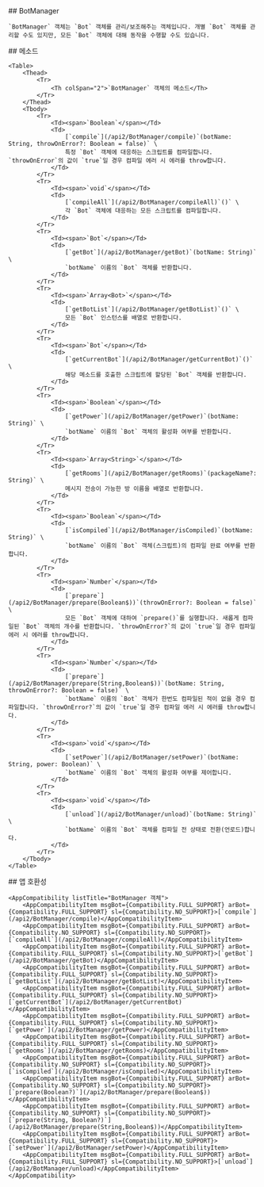
<Section>
    ## BotManager

    `BotManager` 객체는 `Bot` 객체를 관리/보조해주는 객체입니다. 개별 `Bot` 객체를 관리할 수도 있지만, 모든 `Bot` 객체에 대해 동작을 수행할 수도 있습니다.
</Section>
<Section>
    ## 메소드

    <Table>
        <Thead>
            <Tr>
                <Th colSpan="2">`BotManager` 객체의 메소드</Th>
            </Tr>
        </Thead>
        <Tbody>
            <Tr>
                <Td><span>`Boolean`</span></Td>
                <Td>
                    [`compile`](/api2/BotManager/compile)`(botName: String, throwOnError?: Boolean = false)` \
                    특정 `Bot` 객체에 대응하는 스크립트를 컴파일합니다. `throwOnError`의 값이 `true`일 경우 컴파일 에러 시 에러를 throw합니다.
                </Td>
            </Tr>
            <Tr>
                <Td><span>`void`</span></Td>
                <Td>
                    [`compileAll`](/api2/BotManager/compileAll)`()` \
                    각 `Bot` 객체에 대응하는 모든 스크립트를 컴파일합니다.
                </Td>
            </Tr>
            <Tr>
                <Td><span>`Bot`</span></Td>
                <Td>
                    [`getBot`](/api2/BotManager/getBot)`(botName: String)` \
                    `botName` 이름의 `Bot` 객체를 반환합니다.
                </Td>
            </Tr>
            <Tr>
                <Td><span>`Array<Bot>`</span></Td>
                <Td>
                    [`getBotList`](/api2/BotManager/getBotList)`()` \
                    모든 `Bot` 인스턴스를 배열로 반환합니다.
                </Td>
            </Tr>
            <Tr>
                <Td><span>`Bot`</span></Td>
                <Td>
                    [`getCurrentBot`](/api2/BotManager/getCurrentBot)`()` \
                    해당 메소드를 호출한 스크립트에 할당된 `Bot` 객체를 반환합니다.
                </Td>
            </Tr>
            <Tr>
                <Td><span>`Boolean`</span></Td>
                <Td>
                    [`getPower`](/api2/BotManager/getPower)`(botName: String)` \
                    `botName` 이름의 `Bot` 객체의 활성화 여부를 반환합니다.
                </Td>
            </Tr>
            <Tr>
                <Td><span>`Array<String>`</span></Td>
                <Td>
                    [`getRooms`](/api2/BotManager/getRooms)`(packageName?: String)` \
                    메시지 전송이 가능한 방 이름을 배열로 반환합니다.
                </Td>
            </Tr>
            <Tr>
                <Td><span>`Boolean`</span></Td>
                <Td>
                    [`isCompiled`](/api2/BotManager/isCompiled)`(botName: String)` \
                    `botName` 이름의 `Bot` 객체(스크립트)의 컴파일 완료 여부를 반환합니다.
                </Td>
            </Tr>
            <Tr>
                <Td><span>`Number`</span></Td>
                <Td>
                    [`prepare`](/api2/BotManager/prepare(Boolean$))`(throwOnError?: Boolean = false)` \
                    모든 `Bot` 객체에 대하여 `prepare()`를 실행합니다. 새롭게 컴파일된 `Bot` 객체의 개수를 반환합니다. `throwOnError?`의 값이 `true`일 경우 컴파일 에러 시 에러를 throw합니다.
                </Td>
            </Tr>
            <Tr>
                <Td><span>`Number`</span></Td>
                <Td>
                    [`prepare`](/api2/BotManager/prepare(String,Boolean$))`(botName: String, throwOnError?: Boolean = false)` \
                    `botName` 이름의 `Bot` 객체가 한번도 컴파일된 적이 없을 경우 컴파일합니다. `throwOnError?`의 값이 `true`일 경우 컴파일 에러 시 에러를 throw합니다.
                </Td>
            </Tr>
            <Tr>
                <Td><span>`void`</span></Td>
                <Td>
                    [`setPower`](/api2/BotManager/setPower)`(botName: String, power: Boolean)` \
                    `botName` 이름의 `Bot` 객체의 활성화 여부를 제어합니다.
                </Td>
            </Tr>
            <Tr>
                <Td><span>`void`</span></Td>
                <Td>
                    [`unload`](/api2/BotManager/unload)`(botName: String)` \
                    `botName` 이름의 `Bot` 객체를 컴파일 전 상태로 전환(언로드)합니다.
                </Td>
            </Tr>
        </Tbody>
    </Table>
</Section>
<Section>
    ## 앱 호환성

    <AppCompatibility listTitle="BotManager 객체">
        <AppCompatibilityItem msgBot={Compatibility.FULL_SUPPORT} arBot={Compatibility.FULL_SUPPORT} sl={Compatibility.NO_SUPPORT}>[`compile`](/api2/BotManager/compile)</AppCompatibilityItem>
        <AppCompatibilityItem msgBot={Compatibility.FULL_SUPPORT} arBot={Compatibility.NO_SUPPORT} sl={Compatibility.NO_SUPPORT}>[`compileAll`](/api2/BotManager/compileAll)</AppCompatibilityItem>
        <AppCompatibilityItem msgBot={Compatibility.FULL_SUPPORT} arBot={Compatibility.FULL_SUPPORT} sl={Compatibility.NO_SUPPORT}>[`getBot`](/api2/BotManager/getBot)</AppCompatibilityItem>
        <AppCompatibilityItem msgBot={Compatibility.FULL_SUPPORT} arBot={Compatibility.FULL_SUPPORT} sl={Compatibility.NO_SUPPORT}>[`getBotList`](/api2/BotManager/getBotList)</AppCompatibilityItem>
        <AppCompatibilityItem msgBot={Compatibility.FULL_SUPPORT} arBot={Compatibility.FULL_SUPPORT} sl={Compatibility.NO_SUPPORT}>[`getCurrentBot`](/api2/BotManager/getCurrentBot)</AppCompatibilityItem>
        <AppCompatibilityItem msgBot={Compatibility.FULL_SUPPORT} arBot={Compatibility.FULL_SUPPORT} sl={Compatibility.NO_SUPPORT}>[`getPower`](/api2/BotManager/getPower)</AppCompatibilityItem>
        <AppCompatibilityItem msgBot={Compatibility.FULL_SUPPORT} arBot={Compatibility.FULL_SUPPORT} sl={Compatibility.NO_SUPPORT}>[`getRooms`](/api2/BotManager/getRooms)</AppCompatibilityItem>
        <AppCompatibilityItem msgBot={Compatibility.FULL_SUPPORT} arBot={Compatibility.NO_SUPPORT} sl={Compatibility.NO_SUPPORT}>[`isCompiled`](/api2/BotManager/isCompiled)</AppCompatibilityItem>
        <AppCompatibilityItem msgBot={Compatibility.FULL_SUPPORT} arBot={Compatibility.NO_SUPPORT} sl={Compatibility.NO_SUPPORT}>[`prepare(Boolean?)`](/api2/BotManager/prepare(Boolean$))</AppCompatibilityItem>
        <AppCompatibilityItem msgBot={Compatibility.FULL_SUPPORT} arBot={Compatibility.NO_SUPPORT} sl={Compatibility.NO_SUPPORT}>[`prepare(String, Boolean?)`](/api2/BotManager/prepare(String,Boolean$))</AppCompatibilityItem>
        <AppCompatibilityItem msgBot={Compatibility.FULL_SUPPORT} arBot={Compatibility.FULL_SUPPORT} sl={Compatibility.NO_SUPPORT}>[`setPower`](/api2/BotManager/setPower)</AppCompatibilityItem>
        <AppCompatibilityItem msgBot={Compatibility.FULL_SUPPORT} arBot={Compatibility.FULL_SUPPORT} sl={Compatibility.NO_SUPPORT}>[`unload`](/api2/BotManager/unload)</AppCompatibilityItem>
    </AppCompatibility>
</Section>
